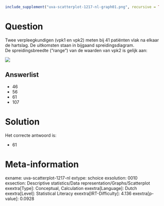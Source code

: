 ```r
include_supplement("uva-scatterplot-1217-nl-graph01.png", recursive = TRUE)
```

Question
========

Twee verpleegkundigen (vpk1 en vpk2) meten bij 41 patiënten vlak na
elkaar de hartslag. De uitkomsten staan in bijgaand spreidingsdiagram.\
De spreidingsbreedte ("range") van de waarden van vpk2 is gelijk aan:

![](uva-scatterplot-1217-nl-graph01.png)

Answerlist
----------

* 46
* 56
* 61
* 107

Solution
========

Het correcte antwoord is: 

* 61

Meta-information
================
exname: uva-scatterplot-1217-nl
extype: schoice
exsolution: 0010
exsection: Descriptive statistics/Data representation/Graphs/Scatterplot
exextra[Type]: Conceptual, Calculation
exextra[Language]: Dutch
exextra[Level]: Statistical Literacy
exextra[IRT-Difficulty]: 4.136
exextra[p-value]: 0.0928
